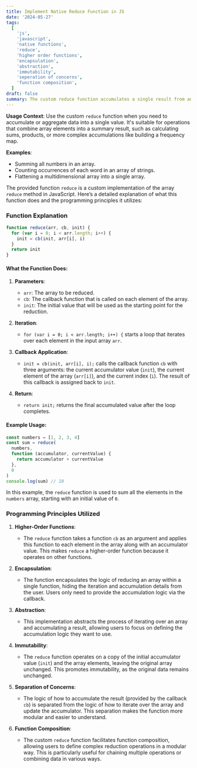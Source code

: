 ```yaml
---
title: Implement Native Reduce Function in JS
date: '2024-05-27'
tags:
  [
    'js',
    'javascript',
    'native functions',
    'reduce',
    'higher order functions',
    'encapsulation',
    'abstraction',
    'immutability',
    'seperation of concerns',
    'function composition',
  ]
draft: false
summary: The custom reduce function accumulates a single result from an array by iteratively applying an accumulator function to each element, starting with an initial value. This function abstracts the accumulation process, enabling complex reductions and aggregations while promoting functional programming practices.
---
```


**Usage Context**:
Use the custom `reduce` function when you need to accumulate or aggregate data into a single value. It's suitable for operations that combine array elements into a summary result, such as calculating sums, products, or more complex accumulations like building a frequency map.

**Examples**:

- Summing all numbers in an array.
- Counting occurrences of each word in an array of strings.
- Flattening a multidimensional array into a single array.

The provided function `reduce` is a custom implementation of the array `reduce` method in JavaScript. Here’s a detailed explanation of what this function does and the programming principles it utilizes:

### Function Explanation

```javascript
function reduce(arr, cb, init) {
  for (var i = 0; i < arr.length; i++) {
    init = cb(init, arr[i], i)
  }
  return init
}
```

#### What the Function Does:

1. **Parameters**:

   - `arr`: The array to be reduced.
   - `cb`: The callback function that is called on each element of the array.
   - `init`: The initial value that will be used as the starting point for the reduction.

2. **Iteration**:

   - `for (var i = 0; i < arr.length; i++) {` starts a loop that iterates over each element in the input array `arr`.

3. **Callback Application**:

   - `init = cb(init, arr[i], i);` calls the callback function `cb` with three arguments: the current accumulator value (`init`), the current element of the array (`arr[i]`), and the current index (`i`). The result of this callback is assigned back to `init`.

4. **Return**:
   - `return init;` returns the final accumulated value after the loop completes.

#### Example Usage:

```javascript
const numbers = [1, 2, 3, 4]
const sum = reduce(
  numbers,
  function (accumulator, currentValue) {
    return accumulator + currentValue
  },
  0
)
console.log(sum) // 10
```

In this example, the `reduce` function is used to sum all the elements in the `numbers` array, starting with an initial value of `0`.

### Programming Principles Utilized

1. **Higher-Order Functions**:

   - The `reduce` function takes a function `cb` as an argument and applies this function to each element in the array along with an accumulator value. This makes `reduce` a higher-order function because it operates on other functions.

2. **Encapsulation**:

   - The function encapsulates the logic of reducing an array within a single function, hiding the iteration and accumulation details from the user. Users only need to provide the accumulation logic via the callback.

3. **Abstraction**:

   - This implementation abstracts the process of iterating over an array and accumulating a result, allowing users to focus on defining the accumulation logic they want to use.

4. **Immutability**:

   - The `reduce` function operates on a copy of the initial accumulator value (`init`) and the array elements, leaving the original array unchanged. This promotes immutability, as the original data remains unchanged.

5. **Separation of Concerns**:

   - The logic of how to accumulate the result (provided by the callback `cb`) is separated from the logic of how to iterate over the array and update the accumulator. This separation makes the function more modular and easier to understand.

6. **Function Composition**:
   - The custom `reduce` function facilitates function composition, allowing users to define complex reduction operations in a modular way. This is particularly useful for chaining multiple operations or combining data in various ways.
